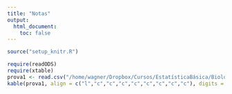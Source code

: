 ```yaml
---
title: "Notas"
output:
  html_document:
    toc: false
---
```


```r
source("setup_knitr.R")
```

```r
require(readODS)
require(xtable)
prova1 <- read.csv("/home/wagner/Dropbox/Cursos/EstatísticaBásica/BiologiaMANHA/Prova1NOTA.csv", header = TRUE)
kable(prova1, align = c("l","c","c","c","c","c","c","c","c"), digits = 2)
```
